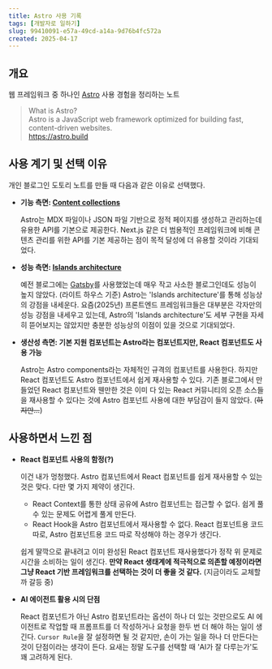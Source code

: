 ```yaml
---
title: Astro 사용 기록
tags: [개발자로 일하기]
slug: 99410091-e57a-49cd-a14a-9d76b4fc572a
created: 2025-04-17
---
```


## 개요

웹 프레임워크 중 하나인 [Astro](https://astro.build) 사용 경험을 정리하는 노트

> What is Astro?  
> Astro is a JavaScript web framework optimized for building fast, content-driven websites.  
> https://astro.build

## 사용 계기 및 선택 이유

개인 블로그인 도토리 노트를 만들 때 다음과 같은 이유로 선택했다.

- **기능 측면: [Content collections](https://docs.astro.build/en/guides/content-collections/)**
  
  Astro는 MDX 파일이나 JSON 파일 기반으로 정적 페이지를 생성하고 관리하는데 유용한 API를 기본으로 제공한다.
  Next.js 같은 더 범용적인 프레임워크에 비해 콘텐츠 관리를 위한 API를 기본 제공하는 점이 목적 달성에 더 유용할 것이라 기대되었다.

- **성능 측면: [Islands architecture](https://docs.astro.build/en/concepts/islands/)**

  예전 블로그에는 [Gatsby](https://www.gatsbyjs.com)를 사용했었는데 매우 작고 사소한 블로그인데도 성능이 높지 않았다. (라이트 하우스 기준)
  Astro는 'Islands architecture'를 통해 성능상의 강점을 내세운다. 
  요즘(2025년) 프론트엔드 프레임워크들은 대부분은 각자만의 성능 강점을 내세우고 있는데, 
  Astro의 'Islands architecture'도 세부 구현을 자세히 뜯어보지는 않았지만 충분한 성능상의 이점이 있을 것으로 기대되었다.

- **생산성 측면: 기본 지원 컴포넌트는 Astro라는 컴포넌트지만, React 컴포넌트도 사용 가능**
  
  Astro는 Astro components라는 자체적인 규격의 컴포넌트를 사용한다. 하지만 React 컴포넌트도 Astro 컴포넌트에서 쉽게 재사용할 수 있다.
  기존 블로그에서 만들었던 React 컴포넌트와 웬만한 것은 이미 다 있는 React 커뮤니티의 오픈 소스들을 재사용할 수 있다는 것에 Astro 컴포넌트 사용에 대한 부담감이 들지 않았다. (~~하지만...~~)

## 사용하면서 느낀 점

- **React 컴포넌트 사용의 함정(?)**

  이건 내가 멍청했다. Astro 컴포넌트에서 React 컴포넌트를 쉽게 재사용할 수 있는 것은 맞다. 다만 몇 가지 제약이 생긴다.

  - React Context를 통한 상태 공유에 Astro 컴포넌트는 접근할 수 없다. 쉽게 풀 수 있는 문제도 어렵게 풀게 만든다.
  - React Hook을 Astro 컴포넌트에서 재사용할 수 없다. React 컴포넌트용 코드 따로, Astro 컴포넌트용 코드 따로 작성해야 하는 경우가 생긴다.

  쉽게 딸깍으로 끝내려고 이미 완성된 React 컴포넌트 재사용했다가 정작 위 문제로 시간을 소비하는 일이 생긴다.
  **만약 React 생태계에 적극적으로 의존할 예정이라면 그냥 React 기반 프레임워크를 선택하는 것이 더 좋을 것 같다.** (지금이라도 교체할까 갈등 중)

- **AI 에이전트 활용 시의 단점**

  React 컴포넌트가 아닌 Astro 컴포넌트라는 옵션이 하나 더 있는 것만으로도 AI 에이전트로 작업할 때 프롬프트를 더 작성하거나 요청을 한두 번 더 해야 하는 일이 생긴다.
  `Cursor Rule`을 잘 설정하면 될 것 같지만, 손이 가는 일을 하나 더 만든다는 것이 단점이라는 생각이 든다. 요새는 정말 도구를 선택할 때 'AI가 잘 다루는가'도 꽤 고려하게 된다.
